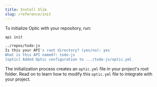 ```yaml
---
title: Install Slim
slug: /reference/init
---
```


To initialize Optic with your repository, run:

```bash
api init
```

```bash title="Output"
../repos/todo-js
Is this your API's root directory? (yes/no): yes
What is this API named?: todo-js
[optic] Added Optic configuration to .../todo-js/optic.yml
```

The initialization process creates an `optic.yml` file in your project's root folder. Read on to learn how to modify this `optic.yml` file to integrate with your project.

<GetHelp/>
